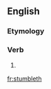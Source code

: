 ==English==

===Etymology===
{{suffix|en|stumble|eth}}

===Verb===
{{head|en|verb form}}

# {{en-archaic third-person singular of|stumble}}

[[fr:stumbleth]]